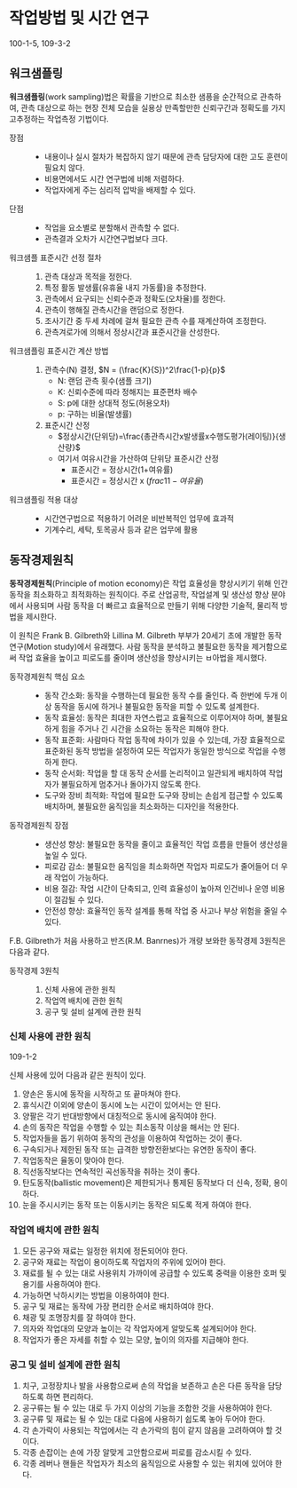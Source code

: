 # 작업방법 및 시간 연구 {#sec-motion-time-study}

::: {.callout-tip icon=false title="기출"}
100-1-5, 109-3-2
:::

## 워크샘플링 {#sec-work-sampling}

**워크샘플링**(work sampling)법은 확률을 기반으로 최소한 샘픙을 순간적으로 관측하여, 관측 대상으로 하는 현장 전체 모습을 실용상 만족할만한 신뢰구간과 정확도를 가지고추정하는 작업측정 기법이다.

장점
: - 내용이나 실시 절차가 복잡하지 않기 때문에 관측 담당자에 대한 고도 훈련이 필요치 않다.
- 비용면에서도 시간 연구법에 비해 저렴하다.
- 작업자에게 주는 심리적 압박을 배제할 수 있다.

단점
: - 작업을 요소별로 분할해서 관측할 수 없다.
- 관측결과 오차가 시간연구법보다 크다.

워크샘플 표준시간 선정 절차
: 1. 관측 대상과 목적을 정한다.
2. 특정 활동 발생률(유휴율 내지 가동률)을 추정한다.
3. 관측에서 요구되는 신뢰수준과 정확도(오차율)를 정한다.
4. 관측이 행해질 관측시간을 랜덤으로 정한다.
5. 조사기간 중 두세 차례에 걸쳐 필요한 관측 수를 재계산하여 조정한다.
6. 관측겨로가에 의해서 정상시간과 표준시간을 산성한다.

워크샘플링 표준시간 계산 방법
: 1. 관측수(N) 결정, $N = (\frac{K}{S})^2\frac{1-p}{p}$
        - N: 랜덤 관측 횟수(샘플 크기)
        - K: 신뢰수준에 따라 정해지는 표준편차 배수
        - S: p에 대한 상대적 정도(허용오차)
        - p: 구하는 비율(발생률)
2. 표준시간 산정
        - $정상시간(단위당)=\frac{총관측시간x발생률x수행도평가(레이팅)}{생산량}$
        - 여기서 여유시간을 가산하여 단위당 표준시간 산정
            - 표준시간 = 정상시간(1+여유률)
            - 표준시간 = 정상시간 x $(frac{1}{1-여유율})$

워크샘플링 적용 대상
: - 시간연구법으로 적용하기 어려운 비반복적인 업무에 효과적
- 기계수리, 세탁, 토목공사 등과 같은 업무에 활용

## 동작경제원칙

**동작경제원칙**(Principle of motion economy)은 작업 효율성을 향상시키기 위해 인간 동작을 최소화하고 최적화하는 원칙이다. 주로 산업공학, 작업설계 및 생산성 향상 분야에서 사용되며 사람 동작을 더 빠르고 효율적으로 만들기 위해 다양한 기술적, 물리적 방법을 제시한다.

이 원칙은 Frank B. Gilbreth와 Lillina M. Gilbreth 부부가 20세기 초에 개발한 동작연구(Motion study)에서 유래했다. 사람 동작을 분석하고 불필요한 동작을 제거함으로써 작업 효율을 높이고 피로도를 줄이며 생산성을 향상시키는 ㅂ아법을 제시했다.

동작경제원칙 핵심 요소
: - 동작 간소화: 동작을 수행하는데 필요한 동작 수를 줄인다. 즉 한번에 두개 이상 동작을 동시에 하거나 불필요한 동작을 피할 수 있도록 설계한다.
- 동작 효율성: 동작은 최대한 자연스럽고 효율적으로 이루어져야 하며, 불필요하게 힘을 주거나 긴 시간을 소요하는 동작은 피해야 한다.
- 동작 표준화: 사람마다 작업 동작에 차이가 있을 수 있는데, 가장 효율적으로 표준화된 동작 방법을 설정하여 모든 작업자가 동일한 방식으로 작업을 수행하게 한다.
- 동작 순서화: 작업을 할 대 동작 순서를 논리적이고 일관되게 배치하여 작업자가 불필요하게 멈추거나 돌아가지 않도록 한다.
- 도구와 장비 최적화: 작업에 필요한 도구와 장비는 손쉽게 접근할 수 있도록 배치하며, 불필요한 움직임을 최소화하는 디자인을 적용한다.

동작경제원칙 장점
: - 생산성 향상: 불필요한 동작을 줄이고 효율적인 작업 흐름을 만들어 생산성을 높일 수 있다.
- 피로감 감소: 불필요한 움직임을 최소화하면 작업자 피로도가 줄어들어 더 우래 작업이 가능하다.
- 비용 절감: 작업 시간이 단축되고, 인력 효율성이 높아져 인건비나 운영 비용이 절감될 수 있다.
- 안전성 향상: 효율적인 동작 설계를 통해 작업 중 사고나 부상 위험을 줄일 수 있다.

F.B. Gilbreth가 처음 사용하고 반즈(R.M. Banrnes)가 개량 보와한 동작경제 3원칙은 다음과 같다.

동작경제 3원칙
: 1. 신체 사용에 관한 원칙
2. 작업역 배치에 관한 원칙
3. 공구 및 설비 설계에 관한 원칙

### 신체 사용에 관한 원칙

:::{.callout-tip icon=false title="기출"}
109-1-2
:::

신체 사용에 있어 다음과 같은 원칙이 있다.

1. 양손은 동시에 동작을 시작하고 또 끝마쳐야 한다.
2. 휴식시간 이외에 양손이 동시에 노는 시간이 있어서는 안 된다.
3. 양팔은 각기 반대방향에서 대칭적으로 동시에 움직여야 한다.
4. 손의 동작은 작업을 수행할 수 있는 최소동작 이상을 해서는 안 된다.
5. 작업자들을 돕기 위하여 동작의 관성을 이용하여 작업하는 것이 좋다.
6. 구속되거나 제한된 동작 또는 급격한 방향전환보다는 유연한 동작이 좋다.
7. 작업동작은 율동이 맞아야 한다.
8. 직선동작보다는 연속적인 곡선동작을 취하는 것이 좋다.
9. 탄도동작(ballistic movement)은 제한되거나 통제된 동작보다 더 신속, 정확, 용이하다.
10. 눈을 주시시키는 동작 또는 이동시키는 동작은 되도록 적게 하여야 한다.

### 작업역 배치에 관한 원칙

1. 모든 공구와 재료는 일정한 위치에 정돈되어야 한다.
2. 공구와 재료는 작업이 용이하도록 작업자의 주위에 있어야 한다.
3. 재료를 될 수 있는 대로 사용위치 가까이에 공급할 수 있도록 중력을 이용한 호퍼 및 용기를 사용하여야 한다.
4. 가능하면 낙하시키는 방법을 이용하여야 한다.
5. 공구 및 재료는 동작에 가장 편리한 순서로 배치하여야 한다.
6. 채광 및 조명장치를 잘 하여야 한다.
7. 의자와 작업대의 모양과 높이는 각 작업자에게 알맞도록 설계되어야 한다.
8. 작업자가 좋은 자세를 취할 수 있는 모양, 높이의 의자를 지급해야 한다.

### 공그 및 설비 설계에 관한 원칙

1. 치구, 고정장치나 발을 사용함으로써 손의 작업을 보존하고 손은 다른 동작을 담당하도록 하면 편리하다.
2. 공구류는 될 수 있는 대로 두 가지 이상의 기능을 조합한 것을 사용하여야 한다.
3. 공구류 및 재료는 될 수 있는 대로 다음에  사용하기 쉽도록 놓아 두어야 한다.
4. 각 손가락이 사용되는 작업에서는 각 손가락의 힘이 같지 않음을 고려하여야 할 것이다.
5. 각종 손잡이는 손에 가장 알맞게 고안함으로써 피로를 감소시킬 수 있다.
6. 각종 레버나 핸들은 작업자가 최소의 움직임으로 사용할 수 있는 위치에 있어야 한다.







